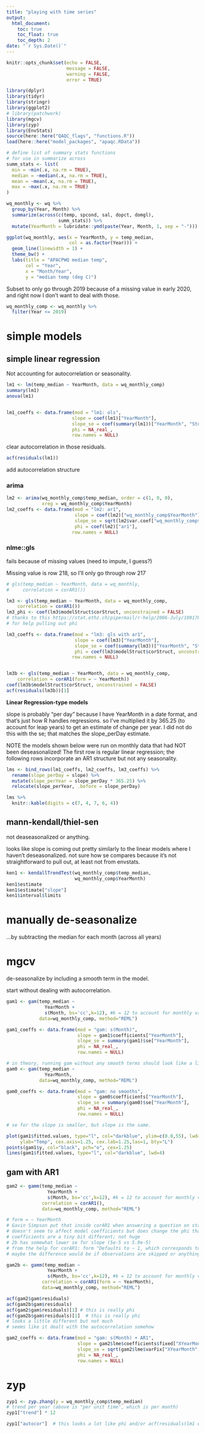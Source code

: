 ```yaml
---
title: "playing with time series"
output: 
  html_document:
    toc: true
    toc_float: true
    toc_depth: 2
date: "`r Sys.Date()`"
---
```


```r
knitr::opts_chunk$set(echo = FALSE,
                      message = FALSE,
                      warning = FALSE,
                      error = TRUE)

library(dplyr)
library(tidyr)
library(stringr)
library(ggplot2)
# library(patchwork)
library(mgcv)
library(zyp)
library(EnvStats)
source(here::here("QAQC_flags", "functions.R"))
load(here::here("model_packages", "apaqc.RData"))
```

```r
# define list of summary stats functions
# for use in summarize across
summ_stats <- list(
  min = ~min(.x, na.rm = TRUE),
  median = ~median(.x, na.rm = TRUE),
  mean = ~mean(.x, na.rm = TRUE),
  max = ~max(.x, na.rm = TRUE)
)
```


```r
wq_monthly <- wq %>% 
  group_by(Year, Month) %>% 
  summarize(across(c(temp, spcond, sal, dopct, domgl),
                   summ_stats)) %>% 
  mutate(YearMonth = lubridate::ymd(paste(Year, Month, 1, sep = "-")))
```

```r
ggplot(wq_monthly, aes(x = YearMonth, y = temp_median,
                       col = as.factor(Year))) +
  geom_line(linewidth = 1) +
  theme_bw() +
  labs(title = "APACPWQ median temp",
       col = "Year",
       x = "Month/Year",
       y = "median temp (deg C)")

```


Subset to only go through 2019 because of a missing value in early 2020, and right now I don't want to deal with those.  

```r
wq_monthly_comp <- wq_monthly %>% 
  filter(Year <= 2019)
```


# simple models  

  

## simple linear regression  

Not accounting for autocorrelation or seasonality.

```r
lm1 <- lm(temp_median ~ YearMonth, data = wq_monthly_comp)
summary(lm1)
anova(lm1)


lm1_coeffs <- data.frame(mod = "lm1: ols",
                        slope = coef(lm1)["YearMonth"],
                        slope_se = coef(summary(lm1))["YearMonth", "Std. Error"],
                        phi = NA_real_,
                        row.names = NULL)
```

clear autocorrelation in those residuals.  

```r
acf(residuals(lm1))
```


add autocorrelation structure  

### arima  

```r
lm2 <- arima(wq_monthly_comp$temp_median, order = c(1, 0, 0),
             xreg = wq_monthly_comp$YearMonth)
lm2_coeffs <- data.frame(mod = "lm2: ar1",
                         slope = coef(lm2)["wq_monthly_comp$YearMonth"],
                         slope_se = sqrt(lm2$var.coef["wq_monthly_comp$YearMonth", "wq_monthly_comp$YearMonth"]),
                         phi = coef(lm2)["ar1"],
                        row.names = NULL)
```

### nlme::gls  

fails because of missing values (need to impute, I guess?)  

Missing value is row 218, so I'll only go through row 217

```r
# gls(temp_median ~ YearMonth, data = wq_monthly,
#     correlation = corAR1())
```

```r
lm3 <- gls(temp_median ~ YearMonth, data = wq_monthly_comp,
    correlation = corAR1())
lm3_phi <- coef(lm3$modelStruct$corStruct, unconstrained = FALSE)
# thanks to this https://stat.ethz.ch/pipermail/r-help/2006-July/109178.html
# for help pulling out phi

lm3_coeffs <- data.frame(mod = "lm3: gls with ar1",
                         slope = coef(lm3)["YearMonth"],
                         slope_se = coef(summary(lm3))["YearMonth", "Std.Error"],
                         phi = coef(lm3$modelStruct$corStruct, unconstrained = FALSE),
                        row.names = NULL)


lm3b <- gls(temp_median ~ YearMonth, data = wq_monthly_comp,
    correlation = corAR1(form = ~ YearMonth))
coef(lm3b$modelStruct$corStruct, unconstrained = FALSE)
acf(residuals(lm3b))[1]
```

**Linear Regression-type models**  

slope is probably "per day" because I have YearMonth in a date format, and that's just how R handles regressions. so I've multiplied it by 365.25 (to account for leap years) to get an estimate of change per year. I did not do this with the se; that matches the slope_perDay estimate.  

NOTE the models shown below were run on monthly data that had NOT been deseasonalized! The first row is regular linear regression; the following rows incorporate an AR1 structure but not any seasonality.  

```r
lms <- bind_rows(lm1_coeffs, lm2_coeffs, lm3_coeffs) %>% 
  rename(slope_perDay = slope) %>% 
  mutate(slope_perYear = slope_perDay * 365.25) %>% 
  relocate(slope_perYear, .before = slope_perDay)

lms %>% 
  knitr::kable(digits = c(7, 4, 7, 6, 4))
```



## mann-kendall/thiel-sen  

not deaseasonalized or anything.

looks like slope is coming out pretty similarly to the linear models where I haven't deseasonalized. not sure how se compares because it's not straightforward to pull out, at least not from envstats.

```r
ken1 <- kendallTrendTest(wq_monthly_comp$temp_median,
                         wq_monthly_comp$YearMonth)
ken1$estimate
ken1$estimate["slope"]
ken1$interval$limits
```



# manually de-seasonalize  

...by subtracting the median for each month (across all years)




# mgcv  

de-seasonalize by including a smooth term in the model.  

start without dealing with autocorrelation.

```r
gam1 <- gam(temp_median ~   
              YearMonth +  
              s(Month, bs='cc',k=12), #k = 12 to account for monthly variability, could make k=4 for seasons
            data=wq_monthly_comp, method="REML")  

gam1_coeffs <- data.frame(mod = "gam: s(Month)",
                          slope = gam1$coefficients["YearMonth"],
                          slope_se = summary(gam1)$se["YearMonth"],
                          phi = NA_real_,
                          row.names = NULL)

```


```r
# in theory, running gam without any smooth terms should look like a linear model.
gam0 <- gam(temp_median ~   
              YearMonth,
            data=wq_monthly_comp, method="REML")  

gam0_coeffs <- data.frame(mod = "gam: no smooths",
                          slope = gam0$coefficients["YearMonth"],
                          slope_se = summary(gam0)$se["YearMonth"],
                          phi = NA_real_,
                          row.names = NULL)

# se for the slope is smaller, but slope is the same.
```


```r
plot(gam1$fitted.values, type="l", col="darkblue", ylim=c(0.0,55), lwd=4,  #
     ylab="Temp", cex.axis=1.25, cex.lab=1.25,las=1, bty="L")
points(gam1$y, col="black", pch="o", cex=1.25)
lines(gam1$fitted.values, type="l", col="darkblue", lwd=4)
```


## gam with AR1  

```r
gam2 <- gamm(temp_median ~   
               YearMonth +  
               s(Month, bs='cc',k=12), #k = 12 to account for monthly variability, could make k=4 for seasons
             correlation = corAR1(),
             data=wq_monthly_comp, method="REML")  

# form = ~ YearMonth
# Gavin Simpson put that inside corAR1 when answering a question on stack overflow
# doesn't seem to affect model coefficients but does change the phi that it shows (using it gives 0; not using it gives 0.84ish for the linear models above and 0.17ish here)
# coefficients are a tiny bit different; not huge
# 2b has somewhat lower se for slope (5e-5 vs 5.9e-5)
# from the help for corAR1: form "Defaults to ~ 1, which corresponds to using the order of the observations in the data as a covariate, and no groups."
# maybe the difference would be if observations are skipped or anything?

gam2b <- gamm(temp_median ~   
               YearMonth +  
               s(Month, bs='cc',k=12), #k = 12 to account for monthly variability, could make k=4 for seasons
             correlation = corAR1(form = ~ YearMonth),
             data=wq_monthly_comp, method="REML") 

acf(gam2$gam$residuals)
acf(gam2b$gam$residuals)
acf(gam2$gam$residuals)[1] # this is really phi
acf(gam2b$gam$residuals)[1]  # this is really phi
# looks a little different but not much
# seems like it dealt with the autocorrelation somehow

gam2_coeffs <- data.frame(mod = "gam: s(Month) + AR1",
                          slope = gam2$lme$coefficients$fixed["XYearMonth"],
                          slope_se = sqrt(gam2$lme$varFix["XYearMonth", "XYearMonth"]),
                          phi = NA_real_,
                          row.names = NULL)
```


# zyp  

```r
zyp1 <- zyp.zhang(y = wq_monthly_comp$temp_median)
# trend per year (above is "per unit time", which is per month)
zyp1["trend"] * 12

zyp1["autocor"]  # this looks a lot like phi and/or acf(residuals(lm1 etc))
```

